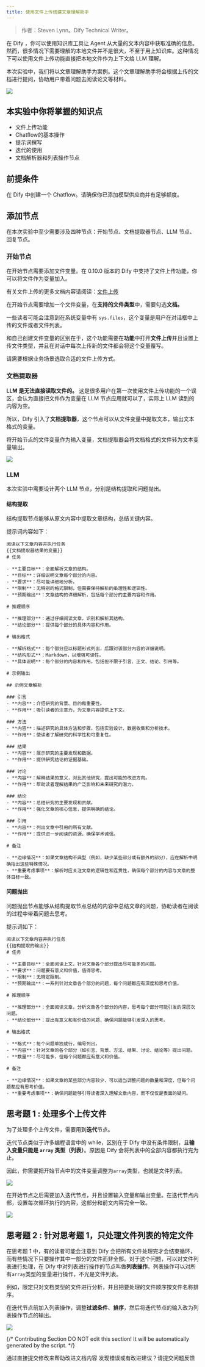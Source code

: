 ```yaml
---
title: 使用文件上传搭建文章理解助手
---
```


> 作者：Steven Lynn。Dify Technical Writer。

在 Dify ，你可以使用知识库工具让 Agent 从大量的文本内容中获取准确的信息。然而，很多情况下需要理解的本地文件并不是很大，不至于用上知识库。这种情况下可以使用文件上传功能直接把本地文件作为上下文给 LLM 理解。

本次实验中，我们将以文章理解助手为案例。这个文章理解助手将会根据上传的文档进行提问，协助用户带着问题去阅读论文等材料。

![](https://assets-docs.dify.ai/dify-enterprise-mintlify/zh_CN/workshop/intermediate/4bdead58ba499a3fd7df130073533a80.png)

## 本实验中你将掌握的知识点

* 文件上传功能
* Chatflow的基本操作
* 提示词撰写
* 迭代的使用
* 文档解析器和列表操作节点

## 前提条件

在 Dify 中创建一个 Chatflow。请确保你已添加模型供应商并有足够额度。

## 添加节点

在本次实验中至少需要涉及四种节点：开始节点、文档提取器节点、LLM 节点、回复节点。

### 开始节点

在开始节点需要添加文件变量。在 0.10.0 版本的 Dify 中支持了文件上传功能，你可以将文件作为变量加入。

有关文件上传的更多文档内容请阅读：[文件上传](../../guides/workflow/file-upload)

在开始节点需要增加一个文件变量，在**支持的文件类型**中，需要勾选**文档。**

一些读者可能会注意到在系统变量中有 `sys.files`，这个变量是用户在对话框中上传的文件或者文件列表。

和自己创建文件变量的区别在于，这个功能需要在**功能**中打开**文件上传**并且设置上传文件类型，并且在对话中每次上传新的文件都会将这个变量覆写。

请需要根据业务场景选取合适的文件上传方式。

### 文档提取器

**LLM 是无法直接读取文件的。** 这是很多用户在第一次使用文件上传功能的一个误区，会认为直接把文件作为变量在 LLM 节点应用就可以了，实际上 LLM 读到的内容为空。

所以，Dify 引入了**文档提取器**，这个节点可以从文件变量中提取文本，输出文本格式的变量。

将开始节点的文件变量作为输入变量，文档提取器会将文档格式的文件转为文本变量输出。

![](https://assets-docs.dify.ai/dify-enterprise-mintlify/zh_CN/workshop/intermediate/cccd81ef0814ff6218e09c288a2423dd.png)

### LLM

本次实验中需要设计两个 LLM 节点，分别是结构提取和问题抛出。

#### 结构提取

结构提取节点能够从原文内容中提取文章结构，总结关键内容。

提示词内容如下：

```text
阅读以下文章内容并执行任务
{{文档提取器结果的变量}}
# 任务

- **主要目标**：全面解析文章的结构。
- **目标**：详细说明文章每个部分的内容。
- **要求**：尽可能详细地分析。
- **限制**：无特别的格式限制，但需要保持解析的条理性和逻辑性。
- **预期输出**：文章结构的详细解析，包括每个部分的主要内容和作用。

# 推理顺序

- **推理部分**：通过仔细阅读文章，识别和解析其结构。
- **结论部分**：提供每个部分的具体内容和作用。

# 输出格式

- **解析格式**：每个部分应以标题形式列出，后跟对该部分内容的详细说明。
- **结构形式**：Markdown，以增强可读性。
- **具体说明**：每个部分的内容和作用，包括但不限于引言、正文、结论、引用等。

# 示例输出

## 示例文章解析

### 引言
- **内容**：介绍研究的背景、目的和重要性。
- **作用**：吸引读者的注意力，为文章内容提供上下文。

### 方法
- **内容**：描述研究的具体方法和步骤，包括实验设计、数据收集和分析技术。
- **作用**：使读者了解研究的科学性和可重复性。

### 结果
- **内容**：展示研究的主要发现和数据。
- **作用**：提供研究结论的证据基础。

### 讨论
- **内容**：解释结果的意义，对比其他研究，提出可能的改进方向。
- **作用**：帮助读者理解结果的广泛影响和未来研究的潜力。

### 结论
- **内容**：总结研究的主要发现和贡献。
- **作用**：强化文章的核心信息，提供明确的结论。

### 引用
- **内容**：列出文章中引用的所有文献。
- **作用**：提供进一步阅读的资源，确保学术诚信。

# 备注

- **边缘情况**：如果文章结构不典型（例如，缺少某些部分或有额外的部分），应在解析中明确指出这些特殊情况。
- **重要考虑事项**：解析时应关注文章的逻辑性和连贯性，确保每个部分的内容与文章的整体目标一致。
```

#### 问题抛出

问题抛出节点能够从结构提取节点总结的内容中总结文章的问题，协助读者在阅读的过程中带着问题去思考。

提示词如下：

```text
阅读以下文章内容并执行任务
{{结构提取的输出}}
# 任务

- **主要目标**：全面阅读上文，针对文章各个部分提出尽可能多的问题。
- **要求**：问题要有意义和价值，值得思考。
- **限制**：无特定限制。
- **预期输出**：一系列针对文章各个部分的问题，每个问题都应有深度和思考价值。

# 推理顺序

- **推理部分**：全面阅读文章，分析文章各个部分的内容，思考每个部分可能引发的深层次问题。
- **结论部分**：提出有意义和有价值的问题，确保问题能够引发深入的思考。

# 输出格式

- **格式**：每个问题单独成行，编号列出。
- **内容**：针对文章的各个部分（如引言、背景、方法、结果、讨论、结论等）提出问题。
- **数量**：尽可能多，但每个问题都应有意义和价值。

# 备注

- **边缘情况**：如果文章的某些部分内容较少，可以适当调整问题的数量和深度，但每个问题都应有思考价值。
- **重要考虑事项**：确保问题能够引导读者深入理解文章内容，而不仅仅是表面的疑问。
```

## 思考题 1 : 处理多个上传文件

为了处理多个上传文件，需要用到**迭代**节点。

迭代节点类似于许多编程语言中的 while，区别在于 Dify 中没有条件限制，且**输入变量只能是 `array` 类型（列表）**。原因是 Dify 会将列表中的全部内容都执行完为止。

因此，你需要把开始节点中的文件变量调整为`array`类型，也就是文件列表。

![](https://assets-docs.dify.ai/dify-enterprise-mintlify/zh_CN/workshop/intermediate/bf8069bff56e6f36b718dc787d2c5cba.png)

在开始节点之后需要加入迭代节点，并且设置输入变量和输出变量。在迭代节点内部，设置每次循环执行的内容，这部分和前文内容完全一致。

![](https://assets-docs.dify.ai/dify-enterprise-mintlify/zh_CN/workshop/intermediate/93a3ea37ac863f037c6f2262081f1c5b.png)

## 思考题 2 : 针对思考题 1，只处理文件列表的特定文件

在思考题 1 中，有的读者可能会注意到 Dify 会把所有文件处理完才会结束循环，而有些情况下只要操作其中一部分的文件而非全部。对于这个问题，可以对文件列表进行处理，在 Dify 中对列表进行操作的节点叫做**列表操作**。列表操作可以对所有`array`类型的变量进行操作，不光是文件列表。

例如，限定只对文档类型的文件进行分析，并且把要处理的文件顺序按文件名称排序。

在迭代节点前加入列表操作，调整**过滤条件**、**排序**，然后将迭代节点的输入改为列表操作节点的输出。

![](https://assets-docs.dify.ai/dify-enterprise-mintlify/zh_CN/workshop/intermediate/9acd0bf90a2bc40d9214bba00d5e26c2.png)

{/*
Contributing Section
DO NOT edit this section!
It will be automatically generated by the script.
*/}

<CardGroup cols="2">
    <Card
        title="编辑此页面"
        icon="pen-to-square"
        href="https://github.com/langgenius/dify-docs/edit/main/zh-hans/workshop/intermediate/article-reader.mdx"
    >
        通过直接提交修改来帮助改进文档内容
    </Card>
    <Card
        title="提交问题"
        icon="github"
        href="https://github.com/langgenius/dify-docs/issues/new?title=文档问题%3A%20le-rea&body=%23%23%20问题描述%0A%3C%21--%20请简要描述您发现的问题%20--%3E%0A%0A%23%23%20页面链接%0Ahttps%3A%2F%2Fgithub.com%2Flanggenius%2Fdify-docs%2Fblob%2Fmain%2Fzh-hans/workshop/intermediate%2Farticle-reader.mdx%0A%0A%23%23%20建议修改%0A%3C%21--%20如果有具体的修改建议，请在此说明%20--%3E%0A%0A%3C%21--%20感谢您对文档质量的关注！%20--%3E"
    >
        发现错误或有改进建议？请提交问题反馈
    </Card>
</CardGroup>
